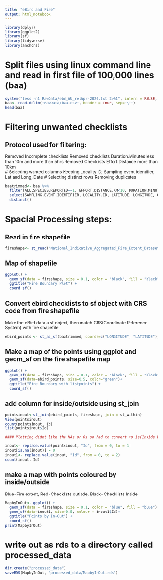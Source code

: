 ```yaml
---
title: "eBird and Fire"
output: html_notebook
---
```


```r
library(dplyr)
library(ggplot2)
library(sf)
library(tidyverse)
library(anchors)
```

# Split files using linux command line and read in first file of 100,000 lines (baa)
```r
system("less -n1 RawData/ebd_AU_relApr-2020.txt 2>&1", intern = FALSE, show.output.on.console = TRUE)
baa<- read.delim("RawData/baa.csv", header = TRUE, sep="\t")
head(baa)

```
# Filtering unwanted checklists
## Protocol used for filtering:  
Removed Incomplete checklists
Removed checklists Duration.Minutes less than 10m and more than 5hrs
Removed Checklists Effort.Distance more than 10km  
# Selecting wanted columns
Keeping Locality ID, Sampling event identifier, Lat and Long, Date
# Selecting distinct rows
Removing duplicates 


```r
baatrimmed<- baa %>% 
  filter(ALL.SPECIES.REPORTED==1, EFFORT.DISTANCE.KM<10, DURATION.MINUTES<300, DURATION.MINUTES>10) %>% 
  select(SAMPLING.EVENT.IDENTIFIER, LOCALITY.ID, LATITUDE, LONGITUDE, OBSERVATION.DATE) %>% 
  distinct()
```

# Spacial Processing steps:

## Read in fire shapefile
```r
fireshape<- st_read("National_Indicative_Aggregated_Fire_Extent_Dataset_v20200211/National_Indicative_Aggregated_Fire_Extent_Dataset_v20200211.shp")
```


## Map of shapefile
```r
ggplot() + 
  geom_sf(data = fireshape, size = 0.1, color = "black", fill = "black") + 
  ggtitle("Fire Boundary Plot") + 
  coord_sf()
```
## Convert ebird checklists to sf object with CRS code from fire shapefile
Make the eBird data a sf object, then match CRS(Coordinate Reference System) with fire shapefile
```r
ebird_points <- st_as_sf(baatrimmed, coords=c("LONGITUDE", "LATITUDE"), crs=st_crs(fireshape))

```
## Make a map of the points using ggplot and geom_sf on the fire shapefile map
```r
ggplot() + 
  geom_sf(data = fireshape, size = 0.1, color = "black", fill = "black") + 
  geom_sf(data=ebird_points, size=0.5, color="green")+
  ggtitle("Fire Boundary with listpoints") + 
  coord_sf()
```
## add column for inside/outside using st_join
```r
pointsinout<-st_join(ebird_points, fireshape, join = st_within)
View(pointsinout)
count(pointsinout, Id)
list(pointsinout$Id)

#### Plotting didnt like the NAs or 0s so had to convert to 1s(Inside burnt zone) and 2s(Outside burnt zone)

inout<- replace.value(pointsinout, "Id", from = 0, to = 1)
inout[is.na(inout)] = 0
inout1<- replace.value(inout, "Id", from = 0, to = 2)
count(inout, Id)
```


## make a map with points coloured by inside/outside
Blue=Fire extent, Red=Checklists outisde, Black=Checklists Inside
```r
MapbyInOut<- ggplot() + 
  geom_sf(data = fireshape, size = 0.1, color = "blue", fill = "blue") + 
  geom_sf(data=inout1, size=0.5, colour = inout1$Id)+
  ggtitle("Points by In-Out") + 
  coord_sf()
print(MapbyInOut)
```

# write out as rds to a directory called processed_data
```r
dir.create("processed_data")
saveRDS(MapbyInOut, "processed_data/MapbyInOut.rds")
```